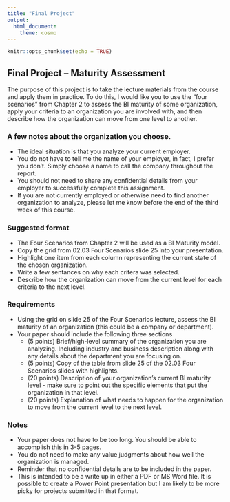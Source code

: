 ```yaml
---
title: "Final Project"
output: 
  html_document: 
    theme: cosmo
---
```


```r
knitr::opts_chunk$set(echo = TRUE)
```

## Final Project -- Maturity Assessment

The purpose of this project is to take the lecture materials from the course and apply them in practice. To do this, I would like you to use the "four scenarios" from Chapter 2 to assess the BI maturity of some organization, apply your criteria to an organization you are involved with, and then describe how the organization can move from one level to another.

### A few notes about the organization you choose.

* The ideal situation is that you analyze your current employer. 
* You do not have to tell me the name of your employer, in fact, I prefer you don't. Simply choose a name to call the company throughout the report.
* You should not need to share any confidential details from your employer to successfully complete this assignment.
* If you are not currently employed or otherwise need to find another organization to analyze, please let me know before the end of the third week of this course.

### Suggested format

* The Four Scenarios from Chapter 2 will be used as a BI Maturity model.
* Copy the grid from 02.03 Four Scenarios slide 25 into your presentation.
* Highlight one item from each column representing the current state of the chosen organization.
* Write a few sentances on why each critera was selected.
* Describe how the organization can move from the current level for each criteria to the next level.

### Requirements

* Using the grid on slide 25 of the Four Scenarios lecture, assess the BI maturity of an organization (this could be a company or department). 
* Your paper should include the following three sections
	* (5 points) Brief/high-level summary of the organization you are analyzing. Including industry and business description along with any details about the department you are focusing on.
	* (5 points) Copy of the table from slide 25 of the 02.03 Four Scenarios slides with highlights.
	* (20 points) Description of your organization's current BI maturity level - make sure to point out the specific elements that put the organization in that level.
	* (20 points) Explanation of what needs to happen for the organization to move from the current level to the next level.

### Notes
* Your paper does not have to be too long. You should be able to accomplish this in 3-5 pages.
* You do not need to make any value judgments about how well the organization is managed.
* Reminder that no confidential details are to be included in the paper.
* This is intended to be a write up in either a PDF or MS Word file. It is possible to create a Power Point presentation but I am likely to be more picky for projects submitted in that format.
